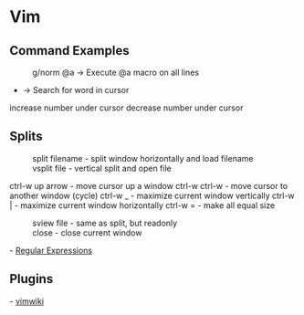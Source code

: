 = Vim =

== Command Examples ==

:g/norm @a -> Execute @a macro on all lines
* -> Search for word in cursor
<C-a> increase number under cursor
<C-x> decrease number under cursor


== Splits ==

:split filename  - split window horizontally and load filename
:vsplit file     - vertical split and open file
ctrl-w up arrow  - move cursor up a window
ctrl-w ctrl-w    - move cursor to another window (cycle)
ctrl-w _         - maximize current window vertically
ctrl-w |         - maximize current window horizontally
ctrl-w =         - make all equal size
:sview file      - same as split, but readonly
:close           - close current window

- [[regex|Regular Expressions]]

== Plugins ==

- [[vimwiki]]
